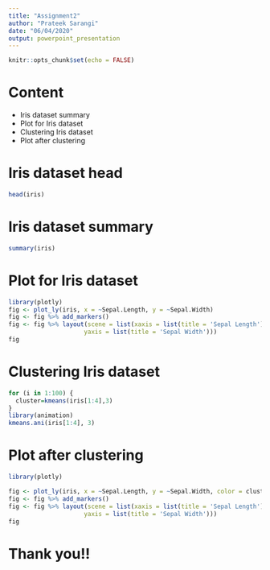 ```yaml
---
title: "Assignment2"
author: "Prateek Sarangi"
date: "06/04/2020"
output: powerpoint_presentation
---
```


```r
knitr::opts_chunk$set(echo = FALSE)
```

Content
========================================================

- Iris dataset summary
- Plot for Iris dataset
- Clustering Iris dataset
- Plot after clustering

Iris dataset head
========================================================
```r
head(iris)
```

Iris dataset summary
========================================================

```r
summary(iris)
```

Plot for Iris dataset
========================================================

```r
library(plotly)
fig <- plot_ly(iris, x = ~Sepal.Length, y = ~Sepal.Width)
fig <- fig %>% add_markers()
fig <- fig %>% layout(scene = list(xaxis = list(title = 'Sepal Length'),
                     yaxis = list(title = 'Sepal Width')))
fig
```

Clustering Iris dataset
=========================================================

```r
for (i in 1:100) {
  cluster=kmeans(iris[1:4],3)
}
library(animation)
kmeans.ani(iris[1:4], 3)
```

Plot after clustering
=========================================================

```r
library(plotly)

fig <- plot_ly(iris, x = ~Sepal.Length, y = ~Sepal.Width, color = cluster$cluster, colors = c('#BF382A', '#0C4B8E', '#4AC6B7'))
fig <- fig %>% add_markers()
fig <- fig %>% layout(scene = list(xaxis = list(title = 'Sepal Length'),
                     yaxis = list(title = 'Sepal Width')))
fig
```

Thank you!!
=========================================================

